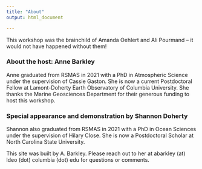 ```yaml
---
title: "About"
output: html_document

---
```


This workshop was the brainchild of Amanda Oehlert and Ali Pourmand -- it would not have happened without them!


### About the host: Anne Barkley

Anne graduated from RSMAS in 2021 with a PhD in Atmospheric Science under the supervision of Cassie Gaston. She is now a current Postdoctoral Fellow at Lamont-Doherty Earth Observatory of Columbia University. She thanks the Marine Geosciences Department for their generous funding to host this workshop.

### Special appearance and demonstration by Shannon Doherty

Shannon also graduated from RSMAS in 2021 with a PhD in Ocean Sciences under the supervision of Hilary Close. She is now a Postdoctoral Scholar at North Carolina State University.


This site was built by A. Barkley. Please reach out to her at abarkley (at) ldeo (dot) columbia (dot) edu for questions or comments.